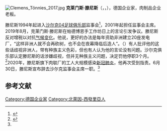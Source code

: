 [[File:Clemens_Tönnies_2017.jpg|thumb]]
'''克莱门斯·滕尼斯'''（{{lang-de|Clemens Tönnies}}，{{IPA-de|ˈkleːmɛns ˈtœnjəs}}，{{bd|1956年|5月27日}}），德国企业家，肉制品企业{{le|滕尼斯控股|Tönnies Holding}}老板。

滕尼斯1994年起进入[[沙尔克04足球俱乐部|沙尔克04足球俱乐部]]监事会<ref name="xinhuanet">{{Cite news |url=http://sports.xinhuanet.com/c/2020-07/01/c_1126180147.htm |title=沙尔克监事会主席滕尼斯辞职 |date=2020-07-01 |work=新华网 |accessdate=2020-08-02 |archive-date=2022-05-23 |archive-url=https://web.archive.org/web/20220523083438/http://sports.xinhuanet.com/c/2020-07/01/c_1126180147.htm }}</ref>，2001年起担任监事会主席。2019年8月，克莱门斯·滕尼斯在帕德博恩手工作坊日上的言论引发争议。滕尼斯反对增税以对抗[[气候变化|气候变化]]。他说，更好的办法是每年资助非洲建立20座发电厂，“这样非洲人就不会再砍树，也不会在夜幕降临后造人”。（{{lang-de|Dann würden die Afrikaner aufhören, Bäume zu fällen, und sie hören auf, wenn's dunkel ist, Kinder zu produzieren.}}）有人批评他的这些话歧视非洲人，带有种族主义色彩，但也有人认为他的言论没有问题。沙尔克俱乐部认定滕尼斯的话涉嫌歧视，但并无种族主义问题，决定罚他停职3个月。<ref>{{Cite news |url=https://www.dw.com/zh/%E6%B6%89%E5%AB%8C%E7%A7%8D%E6%97%8F%E4%B8%BB%E4%B9%89-%E6%B2%99%E5%B0%94%E5%85%8B%E4%B8%BB%E5%B8%AD%E5%81%9C%E8%81%8C%E4%B8%89%E4%B8%AA%E6%9C%88/a-49933936 |title=涉嫌种族主义 沙尔克主席“停职”三个月 |date=2019-08-07 |work=Deutsche Welle |accessdate=2020-08-02 |archive-date=2020-12-07 |archive-url=https://web.archive.org/web/20201207093428/https://www.dw.com/zh/%E6%B6%89%E5%AB%8C%E7%A7%8D%E6%97%8F%E4%B8%BB%E4%B9%89-%E6%B2%99%E5%B0%94%E5%85%8B%E4%B8%BB%E5%B8%AD%E5%81%9C%E8%81%8C%E4%B8%89%E4%B8%AA%E6%9C%88/a-49933936 |dead-url=no }}</ref>2020年，滕尼斯旗下肉联厂的工人大规模感染[[新冠肺炎|新冠肺炎]]，他再次受到指责。6月30日，滕尼斯宣布辞去沙尔克监事会主席一职。<ref name="xinhuanet" />

==参考文献==
{{reflist}}

[[Category:德国企业家|Category:德国企业家]]
[[Category:北萊因-西發里亞人|Category:北萊因-西發里亞人]]